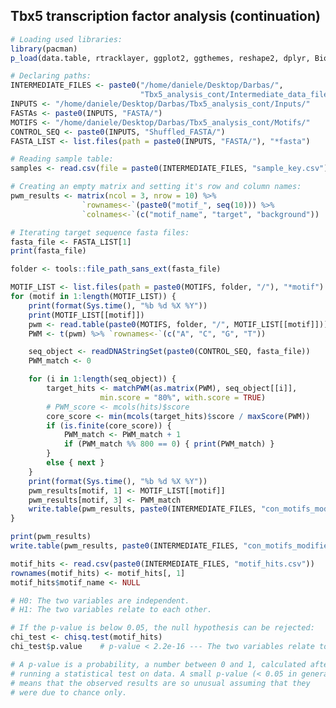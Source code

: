 ## Tbx5 transcription factor analysis (continuation)

```r
# Loading used libraries:
library(pacman)
p_load(data.table, rtracklayer, ggplot2, ggthemes, reshape2, dplyr, Biostrings)
```

```r
# Declaring paths:
INTERMEDIATE_FILES <- paste0("/home/daniele/Desktop/Darbas/",
                             "Tbx5_analysis_cont/Intermediate_data_files/")
INPUTS <- "/home/daniele/Desktop/Darbas/Tbx5_analysis_cont/Inputs/"
FASTAs <- paste0(INPUTS, "FASTA/")
MOTIFS <- "/home/daniele/Desktop/Darbas/Tbx5_analysis_cont/Motifs/"
CONTROL_SEQ <- paste0(INPUTS, "Shuffled_FASTA/")
FASTA_LIST <- list.files(path = paste0(INPUTS, "FASTA/"), "*fasta")
```

```r
# Reading sample table:
samples <- read.csv(file = paste0(INTERMEDIATE_FILES, "sample_key.csv"))
```

```r
# Creating an empty matrix and setting it's row and column names:
pwm_results <- matrix(ncol = 3, nrow = 10) %>%
                `rownames<-`(paste0("motif_", seq(10))) %>%
                `colnames<-`(c("motif_name", "target", "background"))

# Iterating target sequence fasta files:
fasta_file <- FASTA_LIST[1]
print(fasta_file)

folder <- tools::file_path_sans_ext(fasta_file)

MOTIF_LIST <- list.files(path = paste0(MOTIFS, folder, "/"), "*motif")
for (motif in 1:length(MOTIF_LIST)) {
    print(format(Sys.time(), "%b %d %X %Y"))
    print(MOTIF_LIST[[motif]])
    pwm <- read.table(paste0(MOTIFS, folder, "/", MOTIF_LIST[[motif]]))
    PWM <- t(pwm) %>% `rownames<-`(c("A", "C", "G", "T"))

    seq_object <- readDNAStringSet(paste0(CONTROL_SEQ, fasta_file))
    PWM_match <- 0

    for (i in 1:length(seq_object)) {
        target_hits <- matchPWM(as.matrix(PWM), seq_object[[i]],
                    min.score = "80%", with.score = TRUE)
        # PWM_score <- mcols(hits)$score
        core_score <- min(mcols(target_hits)$score / maxScore(PWM))
        if (is.finite(core_score)) {
            PWM_match <- PWM_match + 1
            if (PWM_match %% 800 == 0) { print(PWM_match) }
        }
        else { next }
    }
    print(format(Sys.time(), "%b %d %X %Y"))
    pwm_results[motif, 1] <- MOTIF_LIST[[motif]]
    pwm_results[motif, 3] <- PWM_match
    write.table(pwm_results, paste0(INTERMEDIATE_FILES, "con_motifs_modified"))
}

print(pwm_results)
write.table(pwm_results, paste0(INTERMEDIATE_FILES, "con_motifs_modified"))
```

```r
motif_hits <- read.csv(paste0(INTERMEDIATE_FILES, "motif_hits.csv"))
rownames(motif_hits) <- motif_hits[, 1]
motif_hits$motif_name <- NULL

# H0: The two variables are independent.
# H1: The two variables relate to each other.

# If the p-value is below 0.05, the null hypothesis can be rejected:
chi_test <- chisq.test(motif_hits)
chi_test$p.value    # p-value < 2.2e-16 --- The two variables relate to each other.

# A p-value is a probability, a number between 0 and 1, calculated after
# running a statistical test on data. A small p-value (< 0.05 in general)
# means that the observed results are so unusual assuming that they
# were due to chance only.
```
